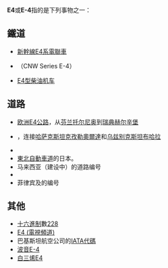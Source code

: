 {{DisambigNav|E|4}}
'''E4'''或'''E-4'''指的是下列事物之一：

==鐵道==
*[[新幹線E4系電聯車|新幹線E4系電聯車]]
*{{link-en|芝加哥和西北鐵路E4型蒸氣機車|Chicago and North Western Class E-4}}（CNW Series E-4）
*[[E4型柴油机车|E4型柴油机车]]

==道路==
*[[欧洲E4公路|欧洲E4公路]]，从[[芬兰|芬兰]][[托尔尼奥|托尔尼奥]]到[[瑞典|瑞典]][[赫尔辛堡|赫尔辛堡]]
*{{link-en|欧洲E004公路|European route E004}}，连接[[哈萨克斯坦|哈萨克斯坦]][[克孜勒奧爾達|克孜勒奧爾達]]和[[乌兹别克斯坦|乌兹别克斯坦]][[布哈拉|布哈拉]]
*{{link-en|E4欧洲长距离徒步路径|E4 European long distance path}}
*[[東北自動車道|東北自動車道]]的日本{{link-ja|高速公路編號|高速道路ナンバリング}}。
*马来西亚{{link-en|南吉打大道|South Kedah Expressway}}（建设中）的道路编号
*{{link-en|E4公路 (巴基斯坦)|E4 expressway (Pakistan)}}
* 菲律宾{{link-en|苏比克-提波高速公路|Subic–Tipo Expressway}}及{{link-en|苏比克-克拉克-打拉高速公路|Subic–Clark–Tarlac Expressway}}的编号

==其他==
*[[十六進制|十六進制]]數[[228|228]]
*[[E4_(電視頻道)|E4 (電視頻道)]]
*巴基斯坦航空公司{{link-en|Aero Asia International}}的[[IATA代碼|IATA代碼]]
*[[波音E-4|波音E-4]]
*[[白三烯E4|白三烯E4]]

{{消歧義}}